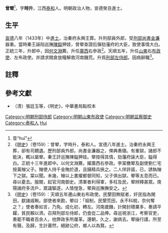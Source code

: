 '''曾翚'''<ref>音“huī”</ref>，字'''時升'''，江西[[泰和|泰和]]人。明朝政治人物，宣德癸丑進士。

==生平==
[[宣德|宣德]]八年（1433年）中[[進士|進士]]，治秦府永興王葬。升刑部員外郎，受[[刑部尚書|刑部尚書]][[金濂|金濂]]器重。當時秦王誣陷巡撫[[陳鎰|陳鎰]]狎妓，曾翚查證后彈劾藩府的大臣，致使事情大白。正統三年，升郎中，因[[何文淵|何文淵]]薦，升任[[廣西|廣西]]右參政<ref>《[[明史|明史]]》（卷159）：曾翚，字時升，泰和人。宣德八年進士。治秦府永興王葬，卻有司饋遺。歷刑部員外郎。尚書金濂器之，俾典奏牘。有重獄，諸郎不能決，輒以屬翚。秦王訐巡撫陳鎰狎妓。翚按得其情，劾藩府誣大臣，鎰得白。正統十三年進郎中。以何文淵薦，擢廣西右參政。李棠檄翚及副使劉仁宅按黃矰父子。矰使人持千金賄於道，且擁精兵挾之。二人佯許諾，已，誘執矰下之獄。棠以聞。未幾，矰以上書擢都督同知，父子俱出獄，翚等太息而已。尋以憂去。服闋，起官河南御史。清軍者利得軍，多枉及民，翚辨釋甚眾。南陽諸府多流戶，眾議驅逐，人情惶急，翚與巡撫撫安之。</ref>。天順五年，升任[[山東|山東]]右[[布政使|布政使]]、左布政使。并請求開倉放糧解救河南饑荒。升爲[[刑部侍郎|刑部左侍郎]]。因病辭職<ref>《[[明史|明史]]》（卷159）：天順五年遷山東右布政使。民墾田無賦者，奸民指為閑田，獻諸戚畹。部使者來勘，翚曰：「祖制，民墾荒田，永不科稅，奈何奪之？」使者奏如言，乃免。成化初，轉左。河南歲饑，計開封積粟多，奏請平糶，貧民賴以濟。召拜刑部左侍郎，仍食從二品俸。尋巡視浙江，考察官吏，奏罷不職者百余人，他弊政多所厘革。還朝，久之，謝病去。翚操行謹，所至有聲。及歸，生計蕭然，絕跡公府，鄉人以為賢。</ref>。

==註釋==
{{wikisource|明史/卷159}}
<div class="references-small">
<references />
</div>

==參考文獻==
*（清）張廷玉等，《明史》，中華書局點校本

{{明朝人物小作品}}
{{宣德八年癸丑科殿試金榜}}
{{DEFAULTSORT:Zeng曾}}
[[Category:明朝刑部侍郎|Category:明朝刑部侍郎]]
[[Category:明朝山東布政使|Category:明朝山東布政使]]
[[Category:明朝监察御史|Category:明朝监察御史]]
[[Category:泰和人|Category:泰和人]]
[[Category:曾姓|Hui]]